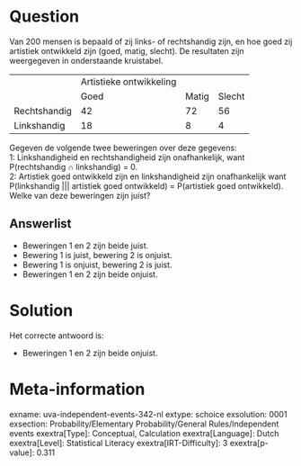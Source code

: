 Question
========

Van 200 mensen is bepaald of zij links- of rechtshandig zijn, en hoe
goed zij artistiek ontwikkeld zijn (goed, matig, slecht). De resultaten
zijn weergegeven in onderstaande kruistabel.

  -------------- ------------------------- ------- --------
                 Artistieke ontwikkeling           
                 Goed                      Matig   Slecht
  Rechtshandig   42                        72      56
  Linkshandig    18                        8       4
  -------------- ------------------------- ------- --------

Gegeven de volgende twee beweringen over deze gegevens:\
1: Linkshandigheid en rechtshandigheid zijn onafhankelijk, want\
P(rechtshandig ∩ linkshandig) = 0.\
2: Artistiek goed ontwikkeld zijn en linkshandigheid zijn onafhankelijk
want\
P(linkshandig \|\|\| artistiek goed ontwikkeld) = P(artistiek goed
ontwikkeld).\
Welke van deze beweringen zijn juist?


Answerlist
----------

* Beweringen 1 en 2 zijn beide juist.
* Bewering 1 is juist, bewering 2 is onjuist.
* Bewering 1 is onjuist, bewering 2 is juist.
* Beweringen 1 en 2 zijn beide onjuist.

Solution
========

Het correcte antwoord is: 

* Beweringen 1 en 2 zijn beide onjuist.

Meta-information
================
exname: uva-independent-events-342-nl
extype: schoice
exsolution: 0001
exsection: Probability/Elementary Probability/General Rules/Independent events
exextra[Type]: Conceptual, Calculation
exextra[Language]: Dutch
exextra[Level]: Statistical Literacy
exextra[IRT-Difficulty]: 3
exextra[p-value]: 0.311
